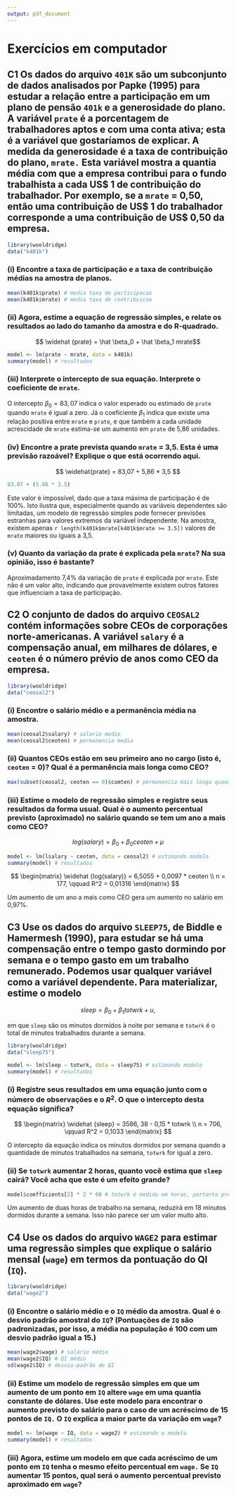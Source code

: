 ```yaml
---
output: pdf_document
---
```


# Exercícios em computador

## C1 Os dados do arquivo `401K` são um subconjunto de dados analisados por Papke (1995) para estudar a relação entre a participação em um plano de pensão `401k` e a generosidade do plano. A variável `prate` é a porcentagem de trabalhadores aptos e com uma conta ativa; esta é a variável que gostaríamos de explicar. A medida da generosidade é a taxa de contribuição do plano, `mrate.` Esta variável mostra a quantia média com que a empresa contribui para o fundo trabalhista a cada US$ 1 de contribuição do trabalhador. Por exemplo, se a `mrate` = 0,50, então uma contribuição de US$ 1 do trabalhador corresponde a uma contribuição de US$ 0,50 da empresa.

```r
library(wooldridge)
data("k401k")
```

### (i) Encontre a taxa de participação e a taxa de contribuição médias na amostra de planos.

```r
mean(k401k$prate) # media taxa de participacao
mean(k401k$mrate) # media taxa de contribuicao
```

### (ii) Agora, estime a equação de regressão simples, e relate os resultados ao lado do tamanho da amostra e do R-quadrado.

$$ \widehat {prate}  = \hat \beta_0 + \hat \beta_1 mrate$$

```r
model <- lm(prate ~ mrate, data = k401k)
summary(model) # resultados
```


### (iii) Interprete o intercepto de sua equação. Interprete o coeficiente de `mrate`.

O intercepto $\beta_0 = 83,07$ indica o valor esperado ou estimado de `prate` quando `mrate` é igual a zero. Já o coeficiente $\beta_1$ indica que existe uma relação positiva entre `mrate` e `prate`, e que também a cada unidade acrescidade de `mrate` estima-se um aumento em `prate` de 5,86 unidades.

### (iv) Encontre a prate prevista quando `mrate` = 3,5. Esta é uma previsão razoável? Explique o que está ocorrendo aqui.

$$
\widehat{prate} = 83,07 + 5,86 * 3,5
$$

```r
83.07 + (5.86 * 3.5)
```

Este valor é impossível, dado que a taxa máxima de participação é de 100%. Isto ilustra que, especialmente quando as variáveis dependentes são limitadas, um modelo de regressão simples pode fornecer previsões estranhas para valores extremos da variável independente. Na amostra, existem apenas `r length(k401k$mrate[k401k$mrate >= 3.5])` valores de `mrate` maiores ou iguais a 3,5.

### (v) Quanto da variação da prate é explicada pela `mrate`? Na sua opinião, isso é bastante?

Aproximadamento 7,4% da variação de `prate` é explicada por `mrate`. Este não é um valor alto, indicando que provavelmente existem outros fatores que influenciam a taxa de participação.


## C2 O conjunto de dados do arquivo `CEOSAL2` contém informações sobre CEOs de corporações norte-americanas. A variável `salary` é a compensação anual, em milhares de dólares, e `ceoten` é o número prévio de anos como CEO da empresa.

```r
library(wooldridge)
data("ceosal2")
```


### (i) Encontre o salário médio e a permanência média na amostra.

```r
mean(ceosal2$salary) # salario medio
mean(ceosal2$ceoten) # permanencia media
```


### (ii) Quantos CEOs estão em seu primeiro ano no cargo (isto é, `ceoten` = 0)? Qual é a permanência mais longa como CEO?

```r
max(subset(ceosal2, ceoten == 0)$comten) # permanencia mais longa quando ceoten igual a 0
```

### (iii) Estime o modelo de regressão simples e registre seus resultados da forma usual. Qual é o aumento percentual previsto (aproximado) no salário quando se tem um ano a mais como CEO?

$$log(salary) = \beta_0 + \beta_0ceoten + \mu$$

```r
model <- lm(lsalary ~ ceoten, data = ceosal2) # estimando modelo
summary(model) # resultados
```

$$ 
\begin{matrix} 
  \widehat {log(salary)} = 6,5055 + 0,0097 * ceoten \\
  n = 177, \qquad R^2 = 0,01316 
\end{matrix}
$$

Um aumento de um ano a mais como CEO gera um aumento no salário em 0,97%.


## C3 Use os dados do arquivo `SLEEP75`, de Biddle e Hamermesh (1990), para estudar se há uma compensação entre o tempo gasto dormindo por semana e o tempo gasto em um trabalho remunerado. Podemos usar qualquer variável como a variável dependente. Para materializar, estime o modelo

$$
sleep = \beta_0 + \beta_1totwrk + u,
$$

em que `sleep` são os minutos dormidos à noite por semana e `totwrk` é o total de minutos trabalhados durante a semana.

```r
library(wooldridge)
data("sleep75")
```

```r
model <- lm(sleep ~ totwrk, data = sleep75) # estimando modelo
summary(model) # resultados
```

### (i) Registre seus resultados em uma equação junto com o número de observações e o $R^2$. O que o intercepto desta equação significa?

$$
\begin{matrix}
  \widehat {sleep} = 3586, 38 - 0,15 * totwrk \\
  n = 706, \qquad R^2 = 0,1033
\end{matrix}
$$

O intercepto da equação indica os minutos dormidos por semana quando a quantidade de minutos trabalhados na semana, `totwrk` for igual a zero.

### (ii) Se `totwrk` aumentar 2 horas, quanto você estima que `sleep` cairá? Você acha que este é um efeito grande?

```r
model$coefficients[2] * 2 * 60 # totwrk é medido em horas, portanto precisa fazer a conversão
```

Um aumento de duas horas de trabalho na semana, reduzirá em 18 minutos dormidos durante a semana. Isso não parece ser um valor muito alto.

## C4 Use os dados do arquivo `WAGE2` para estimar uma regressão simples que explique o salário mensal (`wage`) em termos da pontuação do QI (`IQ`).

```r
library(wooldridge)
data("wage2")
```

### (i) Encontre o salário médio e o `IQ` médio da amostra. Qual é o desvio padrão amostral do `IQ`? (Pontuações de `IQ` são padronizadas, por isso, a média na população é 100 com um desvio padrão igual a 15.)

```r
mean(wage2$wage) # salário médio
mean(wage2$IQ) # QI médio
sd(wage2$IQ) # desvio-padrão de QI
```

### (ii) Estime um modelo de regressão simples em que um aumento de um ponto em `IQ` altere `wage` em uma quantia constante de dólares. Use este modelo para encontrar o aumento previsto do salário para o caso de um acréscimo de 15 pontos de `IQ.` O `IQ` explica a maior parte da variação em `wage`?

```r
model <- lm(wage ~ IQ, data = wage2) # estimando o modelo
summary(model) # resultados
```


### (iii) Agora, estime um modelo em que cada acréscimo de um ponto em `IQ` tenha o mesmo efeito percentual em `wage.` Se `IQ` aumentar 15 pontos, qual será o aumento percentual previsto aproximado em `wage`?













